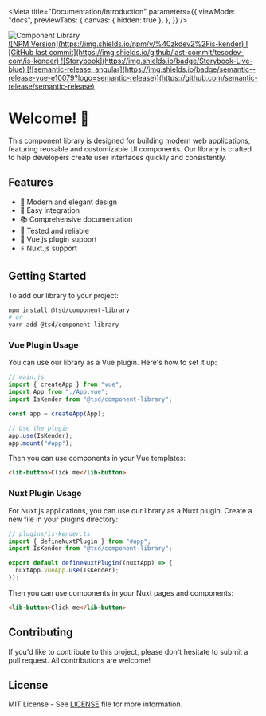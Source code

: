 
<Meta
  title="Documentation/Introduction"
  parameters={{
    viewMode: "docs",
    previewTabs: {
      canvas: { hidden: true },
    },
  }}
/>

<div style={{ textAlign: "center", marginBottom: "2rem" }}>
  <img src="is-kender.png" alt="Component Library" style={{ maxWidth: "100%", height: "50rem" }} />
</div>

<div
  style={{
    display: "flex",
    alignItems: "center",
    justifyContent: "center",
    gap: "0.5rem",
    marginBottom: "2rem",
  }}
>
  <a href="https://www.npmjs.com/package/@zkdev2/is-kender" target="_blank" rel="noopener noreferrer">
    ![NPM Version](https://img.shields.io/npm/v/%40zkdev2%2Fis-kender)
  </a>
  <a href="https://github.com/tesodev-com/is-kender" target="_blank" rel="noopener noreferrer">
    ![GitHub last commit](https://img.shields.io/github/last-commit/tesodev-com/is-kender)
  </a>
  <a href="${{ steps.build-publish.outputs.page_url }}" target="_blank" rel="noopener noreferrer">
    ![Storybook](https://img.shields.io/badge/Storybook-Live-blue)
  </a>
  <a href="https://github.com/semantic-release/semantic-release" target="_blank" rel="noopener noreferrer">
    [![semantic-release:
    angular](https://img.shields.io/badge/semantic--release-vue-e10079?logo=semantic-release)](https://github.com/semantic-release/semantic-release)
  </a>
</div>

# **Welcome! 👋**

This component library is designed for building modern web applications, featuring reusable and customizable UI components. Our library is crafted to help developers create user interfaces quickly and consistently.

## **Features**

- 🎨 Modern and elegant design
- 🚀 Easy integration
- 📚 Comprehensive documentation
- 🧪 Tested and reliable
- 🎯 Vue.js plugin support
- ⚡ Nuxt.js support

## **Getting Started**

To add our library to your project:

```bash
npm install @tsd/component-library
# or
yarn add @tsd/component-library
```

### Vue Plugin Usage

You can use our library as a Vue plugin. Here's how to set it up:

```js
// main.js
import { createApp } from "vue";
import App from "./App.vue";
import IsKender from "@tsd/component-library";

const app = createApp(App);

// Use the plugin
app.use(IsKender);
app.mount("#app");
```

Then you can use components in your Vue templates:

```html
<lib-button>Click me</lib-button>
```

### Nuxt Plugin Usage

For Nuxt.js applications, you can use our library as a Nuxt plugin. Create a new file in your plugins directory:

```ts
// plugins/is-kender.ts
import { defineNuxtPlugin } from "#app";
import IsKender from "@tsd/component-library";

export default defineNuxtPlugin((nuxtApp) => {
  nuxtApp.vueApp.use(IsKender);
});
```

Then you can use components in your Nuxt pages and components:

```html
<lib-button>Click me</lib-button>
```

## **Contributing**

If you'd like to contribute to this project, please don't hesitate to submit a pull request. All contributions are welcome!

## **License**

MIT License - See [LICENSE](LICENSE) file for more information.
